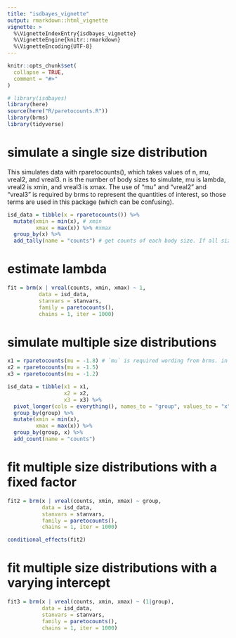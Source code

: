 ```yaml
---
title: "isdbayes_vignette"
output: rmarkdown::html_vignette
vignette: >
  %\VignetteIndexEntry{isdbayes_vignette}
  %\VignetteEngine{knitr::rmarkdown}
  %\VignetteEncoding{UTF-8}
---
```


```r
knitr::opts_chunk$set(
  collapse = TRUE,
  comment = "#>"
)
```

```r
# library(isdbayes)
library(here)
source(here("R/paretocounts.R"))
library(brms)
library(tidyverse)
```

# simulate a single size distribution
This simulates data with rparetocounts(), which takes values of n, mu, vreal2, and vreal3. n is the number of body sizes to simulate, mu is lambda, vreal2 is xmin, and vreal3 is xmax. The use of "mu" and "vreal2" and "vreal3" is required by brms to represent the quantities of interest, so those terms are used in this package (which can be confusing).

```r
isd_data = tibble(x = rparetocounts()) %>% 
  mutate(xmin = min(x), # xmin
         xmax = max(x)) %>% #xmax
  group_by(x) %>% 
  add_tally(name = "counts") # get counts of each body size. If all sizes are unique, this is just 1. This is where size densities would also go
```

# estimate lambda
```r
fit = brm(x | vreal(counts, xmin, xmax) ~ 1, 
          data = isd_data,
          stanvars = stanvars,
          family = paretocounts(),
          chains = 1, iter = 1000)
```

# simulate multiple size distributions
```r

x1 = rparetocounts(mu = -1.8) # `mu` is required wording from brms. in this case it really means the lambda exponent of the ISD
x2 = rparetocounts(mu = -1.5)
x3 = rparetocounts(mu = -1.2)

isd_data = tibble(x1 = x1,
                  x2 = x2,
                  x3 = x3) %>% 
  pivot_longer(cols = everything(), names_to = "group", values_to = "x") %>% 
  group_by(group) %>% 
  mutate(xmin = min(x),
         xmax = max(x)) %>% 
  group_by(group, x) %>% 
  add_count(name = "counts")
```

# fit multiple size distributions with a fixed factor
```r
fit2 = brm(x | vreal(counts, xmin, xmax) ~ group, 
           data = isd_data,
           stanvars = stanvars,
           family = paretocounts(),
           chains = 1, iter = 1000)
```

```r
conditional_effects(fit2)
```

# fit multiple size distributions with a varying intercept
```r
fit3 = brm(x | vreal(counts, xmin, xmax) ~ (1|group), 
           data = isd_data,
           stanvars = stanvars,
           family = paretocounts(),
           chains = 1, iter = 1000)
```




